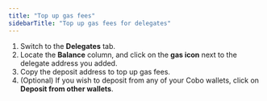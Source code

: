```yaml
---
title: "Top up gas fees"
sidebarTitle: "Top up gas fees for delegates"
---
```


1. Switch to the **Delegates** tab.
2. Locate the **Balance** column, and click on the **gas icon** next to the delegate address you added.
3. Copy the deposit address to top up gas fees.
4. (Optional) If you wish to deposit from any of your Cobo wallets, click on **Deposit from other wallets**.

